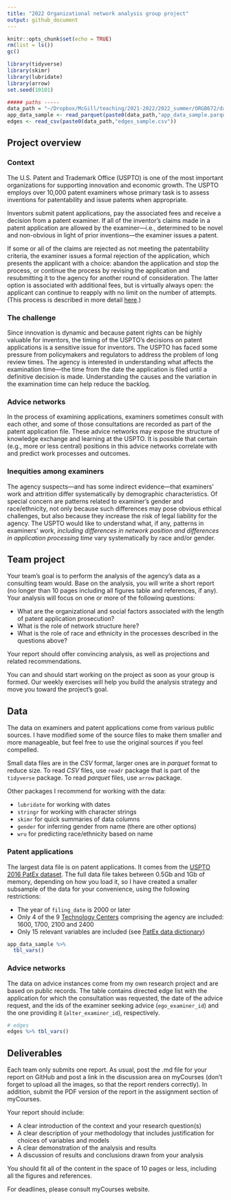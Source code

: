 ```yaml
---
title: "2022 Organizational network analysis group project"
output: github_document
---
```


```r
knitr::opts_chunk$set(echo = TRUE)
rm(list = ls())
gc()

library(tidyverse)
library(skimr)
library(lubridate)
library(arrow)
set.seed(10101)

##### paths -----
data_path = "~/Dropbox/McGill/teaching/2021-2022/2022_summer/ORGB672/data/"
app_data_sample <- read_parquet(paste0(data_path,"app_data_sample.parquet"))
edges <- read_csv(paste0(data_path,"edges_sample.csv"))
```

## Project overview

### Context

The U.S. Patent and Trademark Office (USPTO) is one of the most important organizations for supporting innovation and economic growth. The USPTO employs over 10,000 patent examiners whose primary task is to assess inventions for patentability and issue patents when appropriate. 

Inventors submit patent applications, pay the associated fees and receive a decision from a patent examiner. If all of the inventor's claims made in a patent application are allowed by the examiner---i.e., determined to be novel and non-obvious in light of prior inventions---the examiner issues a patent. 

If some or all of the claims are rejected as not meeting the patentability criteria, the examiner issues a formal rejection of the application, which presents the applicant with a choice: abandon the application and stop the process, or continue the process by revising the application and resubmitting it to the agency for another round of consideration. The latter option is associated with additional fees, but is virtually always open: the applicant can continue to reapply with no limit on the number of attempts. (This process is described in more detail [here](https://papers.ssrn.com/sol3/papers.cfm?abstract_id=2995674).)

### The challenge

Since innovation is dynamic and because patent rights can be highly valuable for inventors, the timing of the USPTO's decisions on patent applications is a sensitive issue for inventors. The USPTO has faced some pressure from policymakers and regulators to address the problem of long review times. The agency is interested in understanding what affects the examination time---the time from the date the application is filed until a definitive decision is made. Understanding the causes and the variation in the examination time can help reduce the backlog.

### Advice networks

In the process of examining applications, examiners sometimes consult with each other, and some of those consultations are recorded as part of the patent application file. These advice networks may expose the structure of knowledge exchange and learning at the USPTO. It is possible that certain (e.g., more or less central) positions in this advice networks correlate with and predict work processes and outcomes.

### Inequities among examiners
The agency suspects---and has some indirect evidence---that examiners' work and attrition differ systematically by demographic characteristics. Of special concern are patterns related to examiner's gender and race/ethnicity, not only because such differences may pose obvious ethical challenges, but also because they increase the risk of legal liability for the agency. The USPTO would like to understand what, if any, patterns in examiners' work, *including differences in network position and differences in application processing time* vary systematically by race and/or gender.

## Team project
Your team's goal is to perform the analysis of the agency's data as a consulting team would. Base on the analysis, you will write a short report (no longer than 10 pages including all figures table and references, if any). Your analysis will focus on one or more of the following questions:

+ What are the organizational and social factors associated with the length of patent application prosecution?
+ What is the role of network structure here?
+ What is the role of race and ethnicity in the processes described in the questions above?

Your report should offer convincing analysis, as well as projections and related recommendations.

You can and should start working on the project as soon as your group is formed. Our weekly exercises will help you build the analysis strategy and move you toward the project's goal.

## Data
The data on examiners and patent applications come from various public sources. I have modified some of the source files to make them smaller and more manageable, but feel free to use the original sources if you feel compelled.

Small data files are in the *CSV* format, larger ones are in *parquet* format to reduce size. To read *CSV* files, use `readr` package that is part of the `tidyverse` package. To read *parquet* files, use `arrow` package.

Other packages I recommend for working with the data:

+ `lubridate` for working with dates
+ `stringr` for working with character strings
+ `skimr` for quick summaries of data columns
+ `gender` for inferring gender from name (there are other options)
+ `wru` for predicting race/ethnicity based on name

### Patent applications
The largest data file is on patent applications. It comes from the [USPTO 2016 PatEx dataset](https://www.uspto.gov/ip-policy/economic-research/research-datasets/patent-examination-research-dataset-public-pair). The full data file takes between 0.5Gb and 1Gb of memory, depending on how you load it, so I have created a smaller subsample of the data for your convenience, using the following restrictions:

+ The year of `filing_date` is 2000 or later
+ Only 4 of the 9 [Technology Centers](https://www.uspto.gov/patents/contact-patents/patent-technology-centers-management) comprising the agency are included: 1600, 1700, 2100 and 2400
+ Only 15 relevant variables are included (see [PatEx data dictionary](https://www.uspto.gov/sites/default/files/documents/Appendix%20A.pdf))

```r
app_data_sample %>%
  tbl_vars()
```

### Advice networks
The data on advice instances come from my own research project and are based on public records. The table contains directed edge list with the application for which the consultation was requested, the date of the advice request, and the ids of the examiner seeking advice (`ego_examiner_id`) and the one providing it (`alter_examiner_id`), respectively.

```r
# edges
edges %>% tbl_vars()
```

## Deliverables
Each team only submits one report. As usual, post the .md file for your report on GitHub and post a link in the discussion area on myCourses (don't forget to upload all the images, so that the report renders correctly). In addition, submit the PDF version of the report in the assignment section of myCourses.

Your report should include:

+ A clear introduction of the context and your research question(s)
+ A clear description of your methodology that includes justification for choices of variables and models
+ A clear demonstration of the analysis and results
+ A discussion of results and conclusions drawn from your analysis

You should fit all of the content in the space of 10 pages or less, including all the figures and references.

For deadlines, please consult myCourses website.

